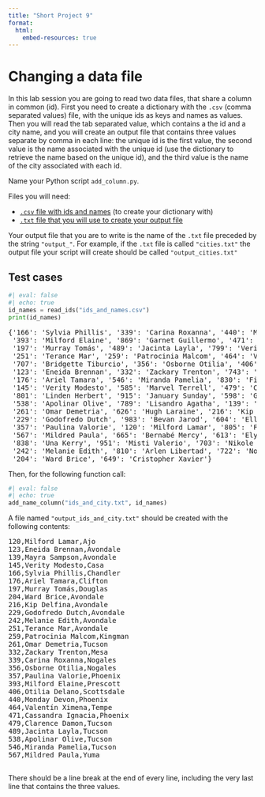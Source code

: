 ```yaml
---
title: "Short Project 9"
format:
  html:
    embed-resources: true
---
```


# Changing a data file

In this lab session you are going to read two data files, that share a column in common (id). First you need to create a dictionary with the `.csv` (comma separated values) file, with the unique ids as keys and names as values. Then you will read the tab separated value, which contains a the id and a city name, and you will create an output file that contains three values separate by comma in each line: the unique id is the first value, the second value is the name associated with the unique id (use the dictionary to retrieve the name based on the unique id), and the third value is the name of the city associated with each id.

Name your Python script `add_column.py`.

Files you will need:

* [`.csv` file with ids and names](../ids_and_names.csv) (to create your dictionary with)
* [`.txt` file that you will use to create your output file](../ids_and_city.txt)

Your output file that you are to write is the name of the `.txt` file preceded by the string `"output_"`. For example, if the `.txt` file is called `"cities.txt"` the output file your script will create should be called `"output_cities.txt"`

## Test cases

```python
#| eval: false
#| echo: true
id_names = read_ids("ids_and_names.csv")
print(id_names)
```

<pre>
{'166': 'Sylvia Phillis', '339': 'Carina Roxanna', '440': 'Monday Devon', 
 '393': 'Milford Elaine', '869': 'Garnet Guillermo', '471': 'Cassandra Ignacia', 
 '197': 'Murray Tomás', '489': 'Jacinta Layla', '799': 'Verity Mathew', 
 '251': 'Terance Mar', '259': 'Patrocinia Malcom', '464': 'Valentín Ximena', 
 '707': 'Bridgette Tiburcio', '356': 'Osborne Otilia', '406': 'Otilia Delano', 
 '123': 'Eneida Brennan', '332': 'Zackary Trenton', '743': 'Florencio Clotilde', 
 '176': 'Ariel Tamara', '546': 'Miranda Pamelia', '830': 'Fiona Garey', 
 '145': 'Verity Modesto', '585': 'Marvel Terrell', '479': 'Clarence Damon', 
 '801': 'Linden Herbert', '915': 'January Sunday', '598': 'Guadalupe Margaret',
 '538': 'Apolinar Olive', '789': 'Lisandro Agatha', '139': 'Mayra Sampson', 
 '261': 'Omar Demetria', '626': 'Hugh Laraine', '216': 'Kip Delfina', 
 '229': 'Godofredo Dutch', '983': 'Bevan Jarod', '604': 'Ellery Luján', 
 '357': 'Paulina Valorie', '120': 'Milford Lamar', '805': 'Fern Valeria', 
 '567': 'Mildred Paula', '665': 'Bernabé Mercy', '613': 'Ely Lindsay', 
 '838': 'Una Kerry', '951': 'Misti Valerio', '703': 'Nikole Norman', 
 '242': 'Melanie Edith', '810': 'Arlen Libertad', '722': 'Nola Virginia', 
 '204': 'Ward Brice', '649': 'Cristopher Xavier'}
</pre>


Then, for the following function call:

```python
#| eval: false
#| echo: true
add_name_column("ids_and_city.txt", id_names)
```

A file named `"output_ids_and_city.txt"` should be created with the following contents:

<pre>
120,Milford Lamar,Ajo
123,Eneida Brennan,Avondale
139,Mayra Sampson,Avondale
145,Verity Modesto,Casa
166,Sylvia Phillis,Chandler
176,Ariel Tamara,Clifton
197,Murray Tomás,Douglas
204,Ward Brice,Avondale
216,Kip Delfina,Avondale
229,Godofredo Dutch,Avondale
242,Melanie Edith,Avondale
251,Terance Mar,Avondale
259,Patrocinia Malcom,Kingman
261,Omar Demetria,Tucson
332,Zackary Trenton,Mesa
339,Carina Roxanna,Nogales
356,Osborne Otilia,Nogales
357,Paulina Valorie,Phoenix
393,Milford Elaine,Prescott
406,Otilia Delano,Scottsdale
440,Monday Devon,Phoenix
464,Valentín Ximena,Tempe
471,Cassandra Ignacia,Phoenix
479,Clarence Damon,Tucson
489,Jacinta Layla,Tucson
538,Apolinar Olive,Tucson
546,Miranda Pamelia,Tucson
567,Mildred Paula,Yuma

</pre>

There should be a line break at the end of every line, including the very last line that contains the three values.